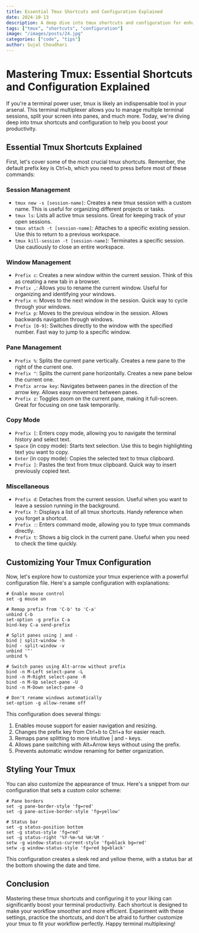 ```yaml
---
title: Essential Tmux Shortcuts and Configuration Explained
date: 2024-10-13
description: A deep dive into tmux shortcuts and configuration for enhanced productivity.
tags: ["tmux", "shortcuts", "configuration"]
image: "/images/posts/24.jpg"
categories: ["code", "tips"]
author: Sujal Choudhari
---
```


# Mastering Tmux: Essential Shortcuts and Configuration Explained

If you're a terminal power user, tmux is likely an indispensable tool in your arsenal. This terminal multiplexer allows you to manage multiple terminal sessions, split your screen into panes, and much more. Today, we're diving deep into tmux shortcuts and configuration to help you boost your productivity.

## Essential Tmux Shortcuts Explained

First, let's cover some of the most crucial tmux shortcuts. Remember, the default prefix key is Ctrl+b, which you need to press before most of these commands:

### Session Management

- `tmux new -s [session-name]`: Creates a new tmux session with a custom name. This is useful for organizing different projects or tasks.
- `tmux ls`: Lists all active tmux sessions. Great for keeping track of your open sessions.
- `tmux attach -t [session-name]`: Attaches to a specific existing session. Use this to return to a previous workspace.
- `tmux kill-session -t [session-name]`: Terminates a specific session. Use cautiously to close an entire workspace.

### Window Management

- `Prefix c`: Creates a new window within the current session. Think of this as creating a new tab in a browser.
- `Prefix ,`: Allows you to rename the current window. Useful for organizing and identifying your windows.
- `Prefix n`: Moves to the next window in the session. Quick way to cycle through your windows.
- `Prefix p`: Moves to the previous window in the session. Allows backwards navigation through windows.
- `Prefix [0-9]`: Switches directly to the window with the specified number. Fast way to jump to a specific window.

### Pane Management

- `Prefix %`: Splits the current pane vertically. Creates a new pane to the right of the current one.
- `Prefix "`: Splits the current pane horizontally. Creates a new pane below the current one.
- `Prefix arrow key`: Navigates between panes in the direction of the arrow key. Allows easy movement between panes.
- `Prefix z`: Toggles zoom on the current pane, making it full-screen. Great for focusing on one task temporarily.

### Copy Mode

- `Prefix [`: Enters copy mode, allowing you to navigate the terminal history and select text.
- `Space` (in copy mode): Starts text selection. Use this to begin highlighting text you want to copy.
- `Enter` (in copy mode): Copies the selected text to tmux clipboard.
- `Prefix ]`: Pastes the text from tmux clipboard. Quick way to insert previously copied text.

### Miscellaneous

- `Prefix d`: Detaches from the current session. Useful when you want to leave a session running in the background.
- `Prefix ?`: Displays a list of all tmux shortcuts. Handy reference when you forget a shortcut.
- `Prefix :`: Enters command mode, allowing you to type tmux commands directly.
- `Prefix t`: Shows a big clock in the current pane. Useful when you need to check the time quickly.

## Customizing Your Tmux Configuration

Now, let's explore how to customize your tmux experience with a powerful configuration file. Here's a sample configuration with explanations:

    # Enable mouse control
    set -g mouse on

    # Remap prefix from 'C-b' to 'C-a'
    unbind C-b
    set-option -g prefix C-a
    bind-key C-a send-prefix

    # Split panes using | and -
    bind | split-window -h
    bind - split-window -v
    unbind '"'
    unbind %

    # Switch panes using Alt-arrow without prefix
    bind -n M-Left select-pane -L
    bind -n M-Right select-pane -R
    bind -n M-Up select-pane -U
    bind -n M-Down select-pane -D

    # Don't rename windows automatically
    set-option -g allow-rename off

This configuration does several things:

1.  Enables mouse support for easier navigation and resizing.
2.  Changes the prefix key from Ctrl+b to Ctrl+a for easier reach.
3.  Remaps pane splitting to more intuitive | and - keys.
4.  Allows pane switching with Alt+Arrow keys without using the prefix.
5.  Prevents automatic window renaming for better organization.

## Styling Your Tmux

You can also customize the appearance of tmux. Here's a snippet from our configuration that sets a custom color scheme:

    # Pane borders
    set -g pane-border-style 'fg=red'
    set -g pane-active-border-style 'fg=yellow'

    # Status bar
    set -g status-position bottom
    set -g status-style 'fg=red'
    set -g status-right '%Y-%m-%d %H:%M '
    setw -g window-status-current-style 'fg=black bg=red'
    setw -g window-status-style 'fg=red bg=black'

This configuration creates a sleek red and yellow theme, with a status bar at the bottom showing the date and time.

## Conclusion

Mastering these tmux shortcuts and configuring it to your liking can significantly boost your terminal productivity. Each shortcut is designed to make your workflow smoother and more efficient. Experiment with these settings, practice the shortcuts, and don't be afraid to further customize your tmux to fit your workflow perfectly. Happy terminal multiplexing!
